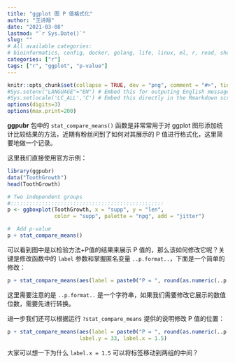 ```yaml
---
title: "ggplot 图 P 值格式化"
author: "王诗翔"
date: "2021-03-08"
lastmod: "`r Sys.Date()`"
slug: ""
# All available categories:
# bioinformatics, config, docker, golang, life, linux, ml, r, read, shell, thinking
categories: ["r"]
tags: ["r", "ggplot", "p-value"]
---
```


```r
knitr::opts_chunk$set(collapse = TRUE, dev = "png", comment = "#>", tidy = "styler")
#Sys.setenv("LANGUAGE"="EN") # Embed this for outputing English message
#Sys.setlocale('LC_ALL','C') # Embed this directly in the Rmarkdown script that contains the Chinese character comment
options(digits=3)
options(max.print=200)
```

**ggpubr** 包中的 `stat_compare_means()` 函数是非常常用于对 ggplot 图形添加统计比较结果的方法，近期有粉丝问到了如何对其展示的 P 值进行格式化，这里简要地做一个记录。

这里我们直接使用官方示例：

```r
library(ggpubr)
data("ToothGrowth")
head(ToothGrowth)

# Two independent groups
#:::::::::::::::::::::::::::::::::::::::::::::::::
p <- ggboxplot(ToothGrowth, x = "supp", y = "len",
               color = "supp", palette = "npg", add = "jitter")

#  Add p-value
p + stat_compare_means()
```

可以看到图中是以检验方法+P值的结果来展示 P 值的，那么该如何修改它呢？关键是修改函数中的 `label` 参数和掌握匿名变量 `..p.format..`，下面是一个简单的修改：

```r
p + stat_compare_means(aes(label = paste0("P = ", round(as.numeric(..p.format..), 1))))
```

这里需要注意的是 `..p.format..` 是一个字符串，如果我们需要修改它展示的数值位数，需要先进行转换。

进一步我们还可以根据运行 `?stat_compare_means` 提供的说明修改 P 值的位置：

```r
p + stat_compare_means(aes(label = paste0("P = ", round(as.numeric(..p.format..), 1))),
                       label.y = 33, label.x = 1.5)
```

大家可以想一下为什么 `label.x = 1.5` 可以将标签移动到两组的中间？


